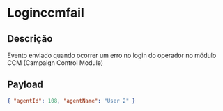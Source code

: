 # Loginccmfail

## Descrição

Evento enviado quando ocorrer um erro no login do operador no módulo CCM (Campaign Control Module)

## Payload

```json copy
{ "agentId": 108, "agentName": "User 2" }
```
